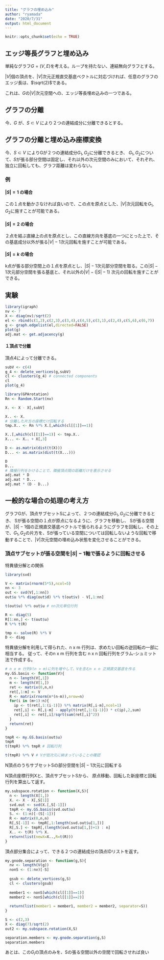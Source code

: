 ```yaml
---
title: "グラフの埋め込み"
author: "ryamada"
date: "2020/7/31"
output: html_document
---
```


```r
knitr::opts_chunk$set(echo = TRUE)
```

## エッジ等長グラフと埋め込み

単純なグラフ$G = (V,E)$を考える。ループを持たない、連結無向グラフとする。

$|V|$個の頂点を、$|V|$次元正規直交基底ベクトルに対応づければ、任意のグラフのエッジ長は、$\sqrt{2}$である。

これは、$G$の$|V|$次元空間への、エッジ等長埋め込みの一つである。

## グラフの分離

今、$G$ が、$S \subset V$ により２つの連結成分に分離できるとする。

## グラフの分離と埋め込み座標変換

今、$S \subset V$ によりGが２つの連結成分$G_1,G_2$に分離できるとき、
$G_1,G_2$について、$S$が張る部分空間は固定し、それ以外の次元空間のみにおいて、それぞれ、独立に回転しても、グラフ距離は変わらない。

### 例

#### $|S| = 1$ の場合

この１点を動かさなければ良いので、この点を原点とした、$|V|$次元回転を$G_1,G_2$に施すことが可能である。

#### $|S| = 2$ の場合

２点を結ぶ直線上の点を原点とし、この直線方向を基底の一つにとった上で、その基底成分以外が張る$|V|-1$次元回転を施すことが可能である。

#### $|S| = k$ の場合

k点が張る部分空間上の１点を原点とし、$|S|-1$次元部分空間を取る。この$|S|-1$次元部分空間を張る基底と、それ以外の$|V| - (|S| -1)$ 次元の回転を施すことができる。

## 実験

```r
library(igraph)
nv <- 7
X <- diag(nv)/sqrt(2)
el <- rbind(c(1,2),c(2,3),c(3,4),c(4,5),c(3,1),c(2,4),c(5,6),c(6,7))
g <- graph.edgelist(el,directed=FALSE)
plot(g)
adj.mat <- get.adjacency(g)
```

#### １頂点で分離

頂点4によって分離できる。

```r
subV <- c(4)
g_4 <- delete_vertices(g,subV) 
cl <- clusters(g_4) # connected components
cl
plot(g_4)
```




```r
library(GPArotation)
Rn <- Random.Start(nv)

X. <- X - X[,subV]

X.. <- X.
# 分離した片方の座標だけ回転する
tmp.X.. <- Rn %*% X.[,which(cl[[1]]==1)]

X..[,which(cl[[1]]==1)] <- tmp.X..
X... <- X.. + X[,3]

D <- as.matrix(dist(t(X)))
D... <- as.matrix(dist(t(X...)))

D
D...
# 隣接行列をかけることで、隣接頂点間の距離だけを表示させる
adj.mat * D
adj.mat * D...
adj.mat * (D - D...)
```
## 一般的な場合の処理の考え方

グラフGが、頂点サブセットSによって、２つの連結成分$G_1,G_2$に分離できるとき、
Sが張る空間の１点が原点になるように、グラフを移動し、
Sが張る空間が、$|S|-1$個の正規直交基底ベクトルで張られるようにグラフを回転し、その上で、$G_1,G_2$の片方を、Sが張っている空間については回転しないような回転で移動することで、$|V|$次元空間の埋め込み状態を変化させることができる。


### 頂点サブセットが張る空間を$|S|-1$軸で張るように回転させる

特異値分解との関係
```r
library(svd)

V <- matrix(rnorm(5*5),ncol=5)
nn <- 3
out <- svd(V[,1:nn])
out$u %*% diag(out$d) %*% t(out$v) - V[,1:nn]

t(out$u) %*% out$u # nn次元単位行列

R <- diag(5)
R[1:nn,] <- t(out$u)
R %*% t(R)

tmp <- solve(R) %*% V
D <- diag

```

特異値分解を利用して得られた、n x m 行列は、求めたい回転の逆回転の一部に相当する。
従って、そのn x m 行列を含む n x n 回転行列をグラム-シュミット法で作成する。

```r
# n x m 行列V(n > m)に列を増やして、Vを含むn x n 正規直交基底を作る
my.GS.basis <- function(V){
  n <- length(V[,1])
  m <- length(V[1,])
  ret <- matrix(0,n,n) 
  ret[,1:m] <- V
  R <- matrix(rnorm(n*(n-m)),nrow=n)
  for(i in (m+1):n){
    ip <- t(ret[,1:(i-1)]) %*% matrix(R[,i-m],ncol=1)
    ret[,i] <- R[,i-m] - apply(t(ret[,1:(i-1)]) * c(ip),2,sum)
    ret[,i] <- ret[,i]/sqrt(sum(ret[,i]^2))
  }
  return(ret) 
}
```

```r
tmpR <- my.GS.basis(out$u) 
tmpR
t(tmpR) %*% tmpR # 回転行列

t(tmpR) %*% V # Vが低次元に納まっていることの確認
```

N頂点のうちサブセットSの部分空間を$|S|-1$次元に回転する

N頂点座標行列Xと、頂点サブセットSから、
原点移動、回転した新座標と回転行列を算出して返す。

```r
my.subspace.rotation <- function(X,S){
  n <- length(X[1,])
  X. <- X - X[,S[1]]
  svd.out <- svd(X.[,S[-1]])
  tmpR <- my.GS.basis(svd.out$u)
  S. <- (1:n)[-(S[-1])]
  R <- matrix(0,n,n)
  R[,S[-1]] <- tmpR[,1:length(svd.out$u[1,])] 
  R[,S.] <- tmpR[,(length(svd.out$u[1,])+1) : n]
  X.. <- t(R) %*% X.
  return(list(newX=X..,R=t(R)))
}
```

頂点部分集合によって、できる２つの連結成分の頂点IDリストを返す。

```r
my.gnode.separation <- function(g,S){
  nv <- length(V(g))
  nonS <- (1:nv)[-S] 
  
  gsub <- delete_vertices(g,S) 
  cl <- clusters(gsub) 
  
  member1 <- nonS[which(cl[[1]]==1)]
  member2 <- nonS[which(cl[[1]]==2)]
  
  return(list(member1 = member1, member2 = member2, separator=S)) 
}
```
```r
S <- c(2,3)
X <- diag(7)/sqrt(2) 
out2 <- my.subspace.rotation(X,S) 

separation.members <- my.gnode.separation(g,S)
separation.members 
```

あとは、この$G_i$の頂点のみを、Sの張る空間以外の空間で回転させれば良い

